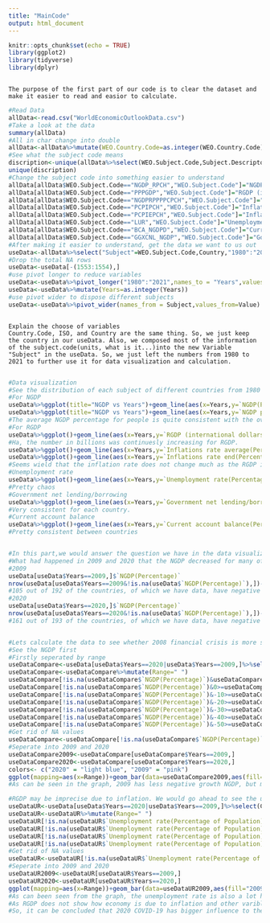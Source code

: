 ```yaml
---
title: "MainCode"
output: html_document
---
```


```r
knitr::opts_chunk$set(echo = TRUE)
library(ggplot2)
library(tidyverse)
library(dplyr)
```
```
```
```
The purpose of the first part of our code is to clear the dataset and make it easier to read and easior to calculate.
```
```r
#Read Data
allData<-read.csv("WorldEconomicOutlookData.csv")
#Take a look at the data
summary(allData)
#All in char change into double
allData<-allData%>%mutate(WEO.Country.Code=as.integer(WEO.Country.Code),"1980"=as.integer(X1980),"1981"=as.integer(X1981),"1982"=as.integer(X1982),"1983"=as.integer(X1983),"1984"=as.integer(X1984),"1985"=as.integer(X1985),"1986"=as.integer(X1986),"1987"=as.integer(X1987),"1988"=as.integer(X1988),"1989"=as.integer(X1989),"1990"=as.integer(X1990),"1991"=as.integer(X1991),"1992"=as.integer(X1992),"1993"=as.integer(X1993),"1994"=as.integer(X1994),"1995"=as.integer(X1995),"1996"=as.integer(X1996),"1997"=as.integer(X1997),"1998"=as.integer(X1998),"1999"=as.integer(X1999),"2000"=as.integer(X2000),"2001"=as.integer(X2001),"2002"=as.integer(X2002),"2003"=as.integer(X2003),"2004"=as.integer(X2004),"2005"=as.integer(X2005),"2006"=as.integer(X2006),"2007"=as.integer(X2007),"2008"=as.integer(X2008),"2009"=as.integer(X2009),"2010"=as.integer(X2010),"2011"=as.integer(X2011),"2012"=as.integer(X2012),"2013"=as.integer(X2013),"2014"=as.integer(X2014),"2015"=as.integer(X2015),"2016"=as.integer(X2016),"2017"=as.integer(X2017),"2018"=as.integer(X2018),"2019"=as.integer(X2019),"2020"=as.integer(X2020),"2021"=as.integer(X2021),Estimates.Start.After=as.integer(Estimates.Start.After))
#See what the subject code means
discription<-unique(allData%>%select(WEO.Subject.Code,Subject.Descriptor,Units))
unique(discription)
#Change the subject code into something easier to understand
allData[allData$WEO.Subject.Code=="NGDP_RPCH","WEO.Subject.Code"]="NGDP(Percentage)"
allData[allData$WEO.Subject.Code=="PPPGDP","WEO.Subject.Code"]="RGDP (international dollars/Billions)"
allData[allData$WEO.Subject.Code=="NGDPRPPPPCPCH","WEO.Subject.Code"]="NGDP per person(Percentage)"
allData[allData$WEO.Subject.Code=="PCPIPCH","WEO.Subject.Code"]="Inflations rate average(Percentage)"
allData[allData$WEO.Subject.Code=="PCPIEPCH","WEO.Subject.Code"]="Inflations rate end(Percentage)"
allData[allData$WEO.Subject.Code=="LUR","WEO.Subject.Code"]="Unemployment rate(Percentage of Population)"
allData[allData$WEO.Subject.Code=="BCA_NGDPD","WEO.Subject.Code"]="Current account balance(Percentage of GDP)"
allData[allData$WEO.Subject.Code=="GGXCNL_NGDP","WEO.Subject.Code"]="Government net lending/borrowing(Percentage of GDP)"
#After making it easier to understand, get the data we want to us out
useData<-allData%>%select("Subject"=WEO.Subject.Code,Country,"1980":"2021",Estimates.Start.After)
#Drop the total NA rows
useData<-useData[-(1553:1554),]
#use pivot longer to reduce variables
useData<-useData%>%pivot_longer("1980":"2021",names_to = "Years",values_to="Value")
useData<-useData%>%mutate(Years=as.integer(Years))
#use pivot wider to dispose different subjects
useData<-useData%>%pivot_wider(names_from = Subject,values_from=Value)
```
```
```
```
Explain the choose of variables
Country.Code, ISO, and Country are the same thing. So, we just keep the country in our useData. Also, we composed most of the information of the subject.code(units, what is it...)into the new Variable "Subject" in the useData. So, we just left the numbers from 1980 to 2021 to further use it for data visualization and calculation.
```
```
```
```r
#Data visualization
#See the distribution of each subject of different countries from 1980 to 2021
#For NGDP
useData%>%ggplot(title="NGDP vs Years")+geom_line(aes(x=Years,y=`NGDP(Percentage)`,color=Country),na.rm = T)+ theme(legend.position = "none")+ggtitle("NGDP vs Years")
useData%>%ggplot(title="NGDP vs Years")+geom_line(aes(x=Years,y=`NGDP per person(Percentage)`,color=Country),na.rm = T)+ theme(legend.position = "none")+ggtitle("NGDP(per person) vs Years")
#The average NGDP percentage for people is quite consistent with the overall NGDP increase percentage.It seems that the NGDP is quite chaotic for each country. However, there is an apparent sharp decrease around 2010 and 2020. We would dig deeper into it later.
#For RGDP
useData%>%ggplot()+geom_line(aes(x=Years,y=`RGDP (international dollars/Billions)`,color=Country),na.rm = T)+ theme(legend.position = "none")+ggtitle("RGDP vs Years")
#Ha, the number in billions was continuesly increasing for RGDP.
useData%>%ggplot()+geom_line(aes(x=Years,y=`Inflations rate average(Percentage)`,color=Country),na.rm = T)+ theme(legend.position = "none")+ggtitle("Inflations rate vs Years")
useData%>%ggplot()+geom_line(aes(x=Years,y=`Inflations rate end(Percentage)`,color=Country),na.rm = T)+ theme(legend.position = "none")+ggtitle("Inflations rate vs Years")
#Seems wield that the inflation rate does not change much as the RGDP increased rapidly. Check on it.
#Unemployment rate
useData%>%ggplot()+geom_line(aes(x=Years,y=`Unemployment rate(Percentage of Population)`,color=Country),na.rm = T)+ theme(legend.position = "none")+ggtitle("Unemployment rate vs Years")
#Pretty chaos
#Government net lending/borrowing
useData%>%ggplot()+geom_line(aes(x=Years,y=`Government net lending/borrowing(Percentage of GDP)`,color=Country),na.rm = T)+ theme(legend.position = "none")+ggtitle("Government net lending/borrowing")
#Very consistent for each country.
#Current account balance
useData%>%ggplot()+geom_line(aes(x=Years,y=`Current account balance(Percentage of GDP)`,color=Country),na.rm = T)+ theme(legend.position = "none")+ggtitle("Current account balance")
#Pretty consistent between countries 
```
```
```
```r
#In this part,we would answer the question we have in the data visualization part.
#What had happened in 2009 and 2020 that the NGDP decreased for many of the countries?
#2009
useData[useData$Years==2009,]$`NGDP(Percentage)`
nrow(useData[useData$Years==2009&!is.na(useData$`NGDP(Percentage)`),])-nrow(useData[useData$Years==2009&useData$`NGDP(Percentage)`>0&!is.na(useData$`NGDP(Percentage)`),])
#105 out of 192 of the countries, of which we have data, have negative NGDP growth. Searched online, this is consequence of the 2008 would-wide financial crisis, which make sense.
#2020
useData[useData$Years==2020,]$`NGDP(Percentage)`
nrow(useData[useData$Years==2020&!is.na(useData$`NGDP(Percentage)`),])-nrow(useData[useData$Years==2020&useData$`NGDP(Percentage)`>0&!is.na(useData$`NGDP(Percentage)`),])
#161 out of 193 of the countries, of which we have data, have negative NGDP growth. COVID-19 is really making the economic down.
```
```
```
```r
#Lets calculate the data to see whether 2008 financial crisis is more serious or the COVID 19?
#See the NGDP first
#Firstly seperated by range
useDataCompare<-useData[useData$Years==2020|useData$Years==2009,]%>%select(Country,`NGDP(Percentage)`,Years)
useDataCompare<-useDataCompare%>%mutate(Range=" ")
useDataCompare[!is.na(useDataCompare$`NGDP(Percentage)`)&useDataCompare$`NGDP(Percentage)`>0,]$Range="positive"
useDataCompare[!is.na(useDataCompare$`NGDP(Percentage)`)&0>=useDataCompare$`NGDP(Percentage)`&useDataCompare$`NGDP(Percentage)`>-10,]$Range="-10 to 0"
useDataCompare[!is.na(useDataCompare$`NGDP(Percentage)`)&-10>=useDataCompare$`NGDP(Percentage)`&useDataCompare$`NGDP(Percentage)`>-20,]$Range="-20 to -10"
useDataCompare[!is.na(useDataCompare$`NGDP(Percentage)`)&-20>=useDataCompare$`NGDP(Percentage)`&useDataCompare$`NGDP(Percentage)`>-30,]$Range="-30 to -20"
useDataCompare[!is.na(useDataCompare$`NGDP(Percentage)`)&-30>=useDataCompare$`NGDP(Percentage)`&useDataCompare$`NGDP(Percentage)`>-40,]$Range="-40 to -30"
useDataCompare[!is.na(useDataCompare$`NGDP(Percentage)`)&-40>=useDataCompare$`NGDP(Percentage)`&useDataCompare$`NGDP(Percentage)`>-50,]$Range="-50 to -40"
useDataCompare[!is.na(useDataCompare$`NGDP(Percentage)`)&-50>=useDataCompare$`NGDP(Percentage)`,]$Range="smaller than -50"
#Get rid of NA values
useDataCompare<-useDataCompare[!is.na(useDataCompare$`NGDP(Percentage)`),]
#Seperate into 2009 and 2020
useDataCompare2009<-useDataCompare[useDataCompare$Years==2009,]
useDataCompare2020<-useDataCompare[useDataCompare$Years==2020,]
colors<- c("2020" = "light blue", "2009" = "pink")
ggplot(mapping=aes(x=Range))+geom_bar(data=useDataCompare2009,aes(fill="2009"))+geom_bar(data=useDataCompare2020,aes(fill="2020"))+ggtitle("2009 vs 2020 NGDP growth in percentage")+labs(x="Percentage of Growth in NGDP",y="Number of Countries",color="Years")+scale_fill_manual(values=colors)+theme(axis.text.x = element_text(angle = 90))
#As can be seen in the graph, 2009 has less negative growth NGDP, but more positive ones. 

#RGDP may be imprecise due to inflation. We would go ahead to see the unemployment rate
useDataUR<-useData[useData$Years==2020|useData$Years==2009,]%>%select(Country,`Unemployment rate(Percentage of Population)`,Years)
useDataUR<-useDataUR%>%mutate(Range=" ")
useDataUR[!is.na(useDataUR$`Unemployment rate(Percentage of Population)`)&useDataUR$`Unemployment rate(Percentage of Population)`>30,]$Range="Larger than 30"
useDataUR[!is.na(useDataUR$`Unemployment rate(Percentage of Population)`)&30>=useDataUR$`Unemployment rate(Percentage of Population)`&useDataUR$`Unemployment rate(Percentage of Population)`>20,]$Range="20 to 30"
useDataUR[!is.na(useDataUR$`Unemployment rate(Percentage of Population)`)&20>=useDataUR$`Unemployment rate(Percentage of Population)`&useDataUR$`Unemployment rate(Percentage of Population)`>10,]$Range="10 to 20"
useDataUR[!is.na(useDataUR$`Unemployment rate(Percentage of Population)`)&10>=useDataUR$`Unemployment rate(Percentage of Population)`&useDataUR$`Unemployment rate(Percentage of Population)`>=0,]$Range="0 to 10"
#Get rid of NA values
useDataUR<-useDataUR[!is.na(useDataUR$`Unemployment rate(Percentage of Population)`),]
#Seperate into 2009 and 2020
useDataUR2009<-useDataUR[useDataUR$Years==2009,]
useDataUR2020<-useDataUR[useDataUR$Years==2020,]
ggplot(mapping=aes(x=Range))+geom_bar(data=useDataUR2009,aes(fill="2009"))+geom_bar(data=useDataUR2020,aes(fill="2020"))+ggtitle("2009 vs 2020 Unemployer rate")+labs(x="Unemployer rate",y="Number of Countries",color="Years")+scale_fill_manual(values=colors)
#As can been seen from the graph, the unemployment rate is also a lot higher in 2020 than in 2009
#As RGDP does not show how economy is due to inflation and other varibles are not very closely related to the good or worth an economy is
#So, it can be concluded that 2020 COVID-19 has bigger influence to the economics than the 2009 financial crisis.
```
